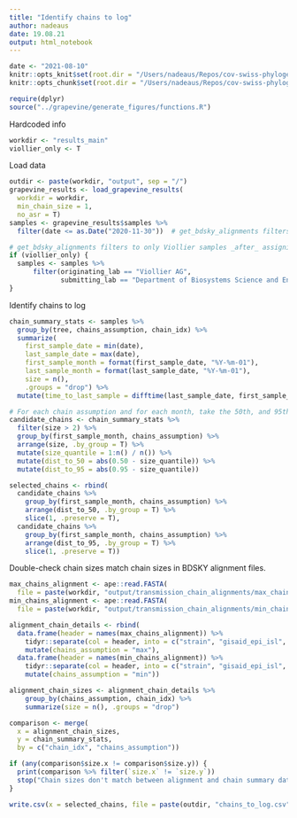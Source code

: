 ```yaml
---
title: "Identify chains to log"
author: nadeaus
date: 19.08.21
output: html_notebook
---
```



```r
date <- "2021-08-10"
knitr::opts_knit$set(root.dir = "/Users/nadeaus/Repos/cov-swiss-phylogenetics")
knitr::opts_chunk$set(root.dir = "/Users/nadeaus/Repos/cov-swiss-phylogenetics")
```
```r
require(dplyr)
source("../grapevine/generate_figures/functions.R")
```
Hardcoded info
```r
workdir <- "results_main"
viollier_only <- T
```
Load data
```r
outdir <- paste(workdir, "output", sep = "/")
grapevine_results <- load_grapevine_results(
  workdir = workdir,
  min_chain_size = 1,
  no_asr = T)
samples <- grapevine_results$samples %>%
  filter(date <= as.Date("2020-11-30"))  # get_bdsky_alignments filters to samples taken on or before this date

# get_bdsky_alignments filters to only Viollier samples _after_ assigning chain_idx, so do the same here
if (viollier_only) {
  samples <- samples %>%
      filter(originating_lab == "Viollier AG",
             submitting_lab == "Department of Biosystems Science and Engineering, ETH Zürich")
}
```
Identify chains to log
```r
chain_summary_stats <- samples %>%
  group_by(tree, chains_assumption, chain_idx) %>%
  summarize(
    first_sample_date = min(date),
    last_sample_date = max(date),
    first_sample_month = format(first_sample_date, "%Y-%m-01"),
    last_sample_month = format(last_sample_date, "%Y-%m-01"),
    size = n(),
    .groups = "drop") %>%
  mutate(time_to_last_sample = difftime(last_sample_date, first_sample_date, units = "days"))

# For each chain assumption and for each month, take the 50th, and 95th percentile largest chain?
candidate_chains <- chain_summary_stats %>%
  filter(size > 2) %>%
  group_by(first_sample_month, chains_assumption) %>%
  arrange(size, .by_group = T) %>%
  mutate(size_quantile = 1:n() / n()) %>%
  mutate(dist_to_50 = abs(0.50 - size_quantile)) %>%
  mutate(dist_to_95 = abs(0.95 - size_quantile))

selected_chains <- rbind(
  candidate_chains %>%
    group_by(first_sample_month, chains_assumption) %>%
    arrange(dist_to_50, .by_group = T) %>%
    slice(1, .preserve = T),
  candidate_chains %>%
    group_by(first_sample_month, chains_assumption) %>%
    arrange(dist_to_95, .by_group = T) %>%
    slice(1, .preserve = T))
```
Double-check chain sizes match chain sizes in BDSKY alignment files.
```r
max_chains_alignment <- ape::read.FASTA(
  file = paste(workdir, "output/transmission_chain_alignments/max_chains.fasta", sep = "/"))
min_chains_alignment <- ape::read.FASTA(
  file = paste(workdir, "output/transmission_chain_alignments/min_chains.fasta", sep = "/"))

alignment_chain_details <- rbind(
  data.frame(header = names(max_chains_alignment)) %>%
    tidyr::separate(col = header, into = c("strain", "gisaid_epi_isl", "date", "chain_idx"), sep = "\\|") %>%
    mutate(chains_assumption = "max"),
  data.frame(header = names(min_chains_alignment)) %>%
    tidyr::separate(col = header, into = c("strain", "gisaid_epi_isl", "date", "chain_idx"), sep = "\\|") %>%
    mutate(chains_assumption = "min"))

alignment_chain_sizes <- alignment_chain_details %>%
    group_by(chains_assumption, chain_idx) %>%
    summarize(size = n(), .groups = "drop")

comparison <- merge(
  x = alignment_chain_sizes,
  y = chain_summary_stats,
  by = c("chain_idx", "chains_assumption"))

if (any(comparison$size.x != comparison$size.y)) {
  print(comparison %>% filter(`size.x` != `size.y`))
  stop("Chain sizes don't match between alignment and chain summary data from metadata!")
}
```
```r
write.csv(x = selected_chains, file = paste(outdir, "chains_to_log.csv", sep = "/"))
```

